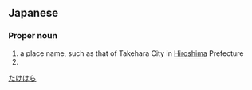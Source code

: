 ==Japanese==
{{ja-kanjitab|たけ|はら|yomi=k}}

===Proper noun===
{{ja-pos|たけはら|proper}}

# a place name, such as that of Takehara City in [[Hiroshima]] Prefecture
# {{surname|lang=ja|sort=たけはら}}

[[Category:ja:Cities|たけはら]]